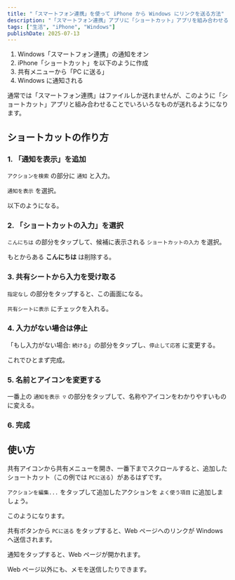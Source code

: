 ```yaml
---
title: "「スマートフォン連携」を使って iPhone から Windows にリンクを送る方法"
description: "「スマートフォン連携」アプリに「ショートカット」アプリを組み合わせることで、通常では不可能なリンクの送信を可能にする方法"
tags: ["生活", "iPhone", "Windows"]
publishDate: 2025-07-13
---
```



1. Windows「スマートフォン連携」の通知をオン
2. iPhone「ショートカット」を以下のように作成
   <Lb
     src={shortcutEditThumb}
     alt="iOSアプリ「ショートカット」のスクリーンショット。"
     priority
   />
3. 共有メニューから「PC に送る」
   <Lb
     src={sharePageThumb}
     alt="iPhone共有メニューのスクリーンショット"
     priority
   />
4. Windows に通知される
   <Lb
     src={windowsNotification}
     alt="Windows 通知のスクリーンショット"
     priority
   />

通常では「スマートフォン連携」はファイルしか送れませんが、このように「ショートカット」アプリと組み合わせることでいろいろなものが送れるようになります。

## ショートカットの作り方

### 1. 「通知を表示」を追加

`アクションを検索` の部分に `通知` と入力。

<Lb
  src={shortcutEdit0InitialAction}
  alt="iOSアプリ「ショートカット」で、アクションを検索する場面のスクリーンショット。"
/>

`通知を表示` を選択。

<Lb
  src={shortcutEdit1SelectNotify}
  alt="iOSアプリ「ショートカット」で、「通知を表示」アクションを選択しているスクリーンショット。"
/>

以下のようになる。

<Lb
  src={shortcutEdit2NotifyAdded}
  alt="iOSアプリ「ショートカット」で、「通知を表示」アクションを追加したあとのスクリーンショット。"
/>

### 2. 「ショートカットの入力」を選択

`こんにちは` の部分をタップして、候補に表示される `ショートカットの入力` を選択。

<Lb
  src={shortcutEdit3NotifyInput}
  alt="iOSアプリ「ショートカット」で、通知の内容を変更する前のスクリーンショット。"
/>

もとからある **こんにちは** は削除する。

<Lb
  src={shortcutEdit4DeleteHellow}
  alt="iOSアプリ「ショートカット」で、通知の内容を変更した後のスクリーンショット。"
/>

### 3. 共有シートから入力を受け取る

`指定なし` の部分をタップすると、この画面になる。

<Lb
  src={shortcutEdit5SelectInput}
  alt="iOSアプリ「ショートカット」で、「指定なし」をタップしたあとに表示される画面のスクリーンショット。"
/>

`共有シートに表示` にチェックを入れる。

<Lb
  src={shortcutEdit6CheckSharesheet}
  alt="iOSアプリ「ショートカット」で、「共有シートに表示」にチェックを入れた後のスクリーンショット。"
/>

### 4. 入力がない場合は停止

「もし入力がない場合: `続ける`」の部分をタップし、`停止して応答` に変更する。

<Lb
  src={shortcutEdit8NoInput}
  alt="iOSアプリ「ショートカット」で、「もし入力がない場合」を選択している場面のスクリーンショット。"
/>

これでひとまず完成。

<Lb
  src={shortcutEdit9Ok}
  alt="iOSアプリ「ショートカット」で、PCに送る処理を行うショートカットのスクリーンショット。"
/>

### 5. 名前とアイコンを変更する

一番上の `通知を表示 ▽` の部分をタップして、名称やアイコンをわかりやすいものに変える。

<Lb
  src={shortcutEdit10Meta}
  alt="iOSアプリ「ショートカット」で、メタ情報を変更する場面のスクリーンショット。"
/>

### 6. 完成

<Lb
  src={shortcutEdit11Complete}
  alt="iOSアプリ「ショートカット」で、メタ情報を変更した後のスクリーンショット。"
/>

## 使い方

共有アイコンから共有メニューを開き、一番下までスクロールすると、追加したショートカット（この例では `PCに送る`）があるはずです。

<Lb src={shareMenuList} alt="iPhone共有メニューのスクリーンショット" />

`アクションを編集...` をタップして追加したアクションを `よく使う項目` に追加しましょう。

<Lb
  src={shareMenuEditActions}
  alt="iPhone共有メニューでアクションを編集している場面のスクリーンショット"
/>

このようになります。

<Lb
  src={shareMenuEdited}
  alt="iPhone共有メニューでアクションを編集したあとのスクリーンショット"
/>

共有ボタンから `PCに送る` をタップすると、Web ページへのリンクが Windows へ送信されます。

<Lb
  src={sharePage}
  alt="iPhone共有メニューからPCに送る場面のスクリーンショット"
/>

通知をタップすると、Web ページが開かれます。

<Lb src={windowsNotification} alt="Windows 通知のスクリーンショット" />

Web ページ以外にも、メモを送信したりできます。

<Lb
  src={shareMemo}
  alt="iPhone共有メニューでメモを共有する場面のスクリーンショット"
/>
